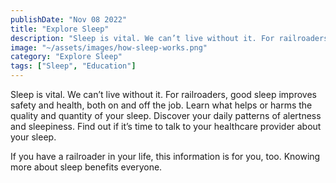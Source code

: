 ```yaml
---
publishDate: "Nov 08 2022"
title: "Explore Sleep"
description: "Sleep is vital. We can’t live without it. For railroaders, good sleep improves safety and health, both on and off the job. Learn what helps or harms the quality and quantity of your sleep. Discover your daily patterns of alertness and sleepiness. Find out if it’s time to talk to your healthcare provider about your sleep."
image: "~/assets/images/how-sleep-works.png"
category: "Explore Sleep"
tags: ["Sleep", "Education"]
---
```


Sleep is vital. We can’t live without it. For railroaders, good sleep improves safety and health, both on and off the job. Learn what helps or harms the quality and quantity of your sleep. Discover your daily patterns of alertness and sleepiness. Find out if it’s time to talk to your healthcare provider about your sleep.

If you have a railroader in your life, this information is for you, too. Knowing more about sleep benefits everyone.

